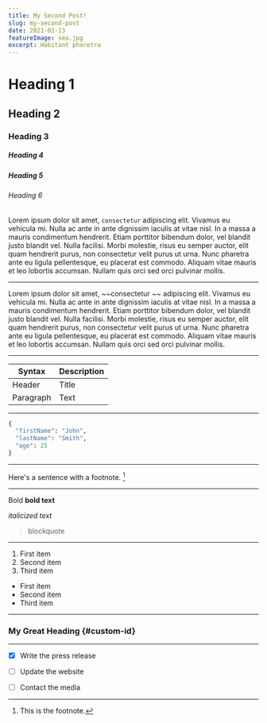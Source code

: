 ```yaml
---
title: My Second Post!
slug: my-second-post
date: 2021-02-13
featureImage: sea.jpg
excerpt: Habitant pharetra
---
```


# Heading 1

## Heading 2

### Heading 3

##### Heading 4

##### Heading 5

###### Heading 6

Lorem ipsum dolor sit amet, `consectetur` adipiscing elit. Vivamus eu vehicula mi. Nulla ac ante in ante dignissim iaculis at vitae nisl. In a massa a mauris condimentum hendrerit. Etiam porttitor bibendum dolor, vel blandit justo blandit vel. Nulla facilisi. Morbi molestie, risus eu semper auctor, elit quam hendrerit purus, non consectetur velit purus ut urna. Nunc pharetra ante eu ligula pellentesque, eu placerat est commodo. Aliquam vitae mauris et leo lobortis accumsan. Nullam quis orci sed orci pulvinar mollis.

---

Lorem ipsum dolor sit amet, ~~consectetur ~~ adipiscing elit. Vivamus eu vehicula mi. Nulla ac ante in ante dignissim iaculis at vitae nisl. In a massa a mauris condimentum hendrerit. Etiam porttitor bibendum dolor, vel blandit justo blandit vel. Nulla facilisi. Morbi molestie, risus eu semper auctor, elit quam hendrerit purus, non consectetur velit purus ut urna. Nunc pharetra ante eu ligula pellentesque, eu placerat est commodo. Aliquam vitae mauris et leo lobortis accumsan. Nullam quis orci sed orci pulvinar mollis.

---

| Syntax    | Description |
| --------- | ----------- |
| Header    | Title       |
| Paragraph | Text        |

---

```python
{
  "firstName": "John",
  "lastName": "Smith",
  "age": 25
}
```

---

Here's a sentence with a footnote. [^1]

[^1]: This is the footnote.

---

Bold **bold text**

_italicized text_

> blockquote

---

1. First item
2. Second item
3. Third item

- First item
- Second item
- Third item

---

### My Great Heading {#custom-id}

---

- [x] Write the press release

- [ ] Update the website
- [ ] Contact the media
